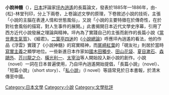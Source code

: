 '''小說神髓'''（{{jpn|j=小説神髄|hg=しょうせつしんずい}}），[[日本|日本]]評論家[[坪內逍遙|坪內逍遙]]的長篇論文，發表於1885年—1886年，由-{松}-林堂刊印，分上下兩卷，上卷論述文學的原理，下卷敘述小說的技術，主張「小說的主腦在表達人情和世態風俗」，又說「小說的主要特徵在於傳奇性，在於對社會風俗的描寫，對人生事件的展開。」此書揭開日本近代文學史序幕，引用了西方近代小說發展之理論與精神。坪內為了實踐自己的主張而創作的長篇小說《[[當世書生氣質|當世書生氣質]]》、《細君》。[[二葉亭四迷|二葉亭四迷]]的《[[小說總論|小說總論]]》呼應坪內逍遙的看法，他的作品《浮雲》實踐了《小說神髓》的寫實精神，而[[尾崎紅葉|尾崎紅葉]]的「硯友社」則居於當時[[寫實主義|寫實主義]]之顯學地位。一些新進日本作家如[[國木田獨步|國木田獨步]]、[[田山花袋|田山花袋]]、[[夏目漱石|夏目漱石]]、[[森鷗外|森鷗外]]、[[芥川龍之介|芥川龍之介]]、[[橫光利一|橫光利一]]、[[太宰治|太宰治]]等人開始投入新小說的創作。小說（novel）一詞在日本普遍使用，乃自坪內逍遙開始提倡，「長篇小說」（novel）、「短篇小說」（short story）、「[[私小說|私小說]]」（I novel）等語常見於日本書報，於清末傳至中國。

[[Category:日本文學|Category:日本文學]]
[[Category:小說|Category:小說]]
[[Category:文學批評|Category:文學批評]]
